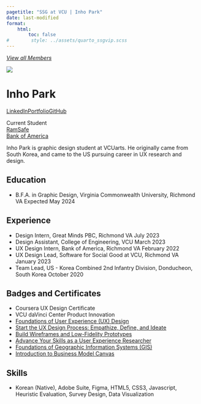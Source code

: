 ---
pagetitle: "SSG at VCU | Inho Park"
date: last-modified
format:
    html:
        toc: false
#        style: ../assets/quarto_ssgvip.scss
---
<a id="goback-btn" href="./index.html">
<i class="bi bi-arrow-left-circle">
View all Members
</i>
</a>

<div class='profile-wrap'>

<div class='profile-bio'>

<div class='profile-pic-frame'>
<div class='profile-pic'>
<img src='../assets/parki2.png' class='img-fluid'>
</div>
</div>

<div class='profile-name-links'>
<h1>Inho Park</h1>
<div class='profile-links'><p>
<a href='https://www.linkedin.com/in/inhoprk'><i class='bi bi-linkedin'></i>LinkedIn</a><a href='https://www.inhodesign.com/'><i class='bi bi-link-45deg'></i>Portfolio</a><a href='https://github.com/inoxprk'><i class='bi bi-github'></i>GitHub</a>
</p>
</div>
</div>
  
<div class='member-status'>
<div class='status-wrap'>
<div class='status'>Current Student</div>
<a href='/projects/index.html#category=RamSafe'><div class='project'>RamSafe</div></a>
<a href='/projects/index.html#category=Bank%20of%20America'><div class='project'>Bank of America</div></a>

</div>
</div>


<p>
Inho Park is graphic design student at VCUarts. He originally came from South Korea, and came to the US pursuing career in UX research and design.
</p>



</div>


## Education

* <span class='item'>B.F.A. in Graphic Design, Virginia Commonwealth University, Richmond VA
 <span class='date'>Expected May 2024</span></span>

## Experience

* <span class='item'>Design Intern, Great Minds PBC, Richmond VA
 <span class='date'>July 2023</span></span>
* <span class='item'>Design Assistant, College of Engineering, VCU
 <span class='date'>March 2023</span></span>
* <span class='item'>UX Design Intern, Bank of America, Richmond VA
 <span class='date'>February 2022</span></span>
* <span class='item'>UX Design Lead, Software for Social Good at VCU, Richmond VA
 <span class='date'>January 2023</span></span>
* <span class='item'>Team Lead, US - Korea Combined 2nd Infantry Division, Donducheon, South Korea
 <span class='date'>October 2020</span></span>

## Badges and Certificates

* <span class='item'>Coursera UX Design Certificate</span>
* <span class='item'>VCU daVinci Center Product Innovation</span>
* <span class='item'>[Foundations of User Experience (UX) Design](https://www.coursera.org/account/accomplishments/certificate/ZQ497T6FVKG5)</span>
* <span class='item'>[Start the UX Design Process: Empathize, Define, and Ideate](https://www.coursera.org/account/accomplishments/certificate/JSBY2GY7L4D6)</span>
* <span class='item'>[Build Wireframes and Low-Fidelity Prototypes](https://www.coursera.org/account/accomplishments/certificate/PBH232UJVEQW)</span>
* <span class='item'>[Advance Your Skills as a User Experience Researcher](https://www.linkedin.com/learning/certificates/a154ad22b84cad39de714b90d6c961ba69bc5efe4ebe1729a5b63f271d75aeab?u=76209018)</span>
* <span class='item'>[Foundations of Geographic Information Systems (GIS)](https://www.linkedin.com/learning/certificates/b869fdff785477fa9b0ef54b8e4d3e0d59e6d7a4c7cdd207a14c3b775607b4ef?u=76209018)</span>
* <span class='item'>[Introduction to Business Model Canvas](https://www.credly.com/badges/5f648601-5ee4-4e65-a883-76b6f24133c1?source=linked_in_profile)</span>

## Skills

* <span class='item'>Korean (Native), Adobe Suite, Figma, HTML5, CSS3, Javascript, Heuristic Evaluation, Survey Design, Data Visualization</span>


</div>
             

